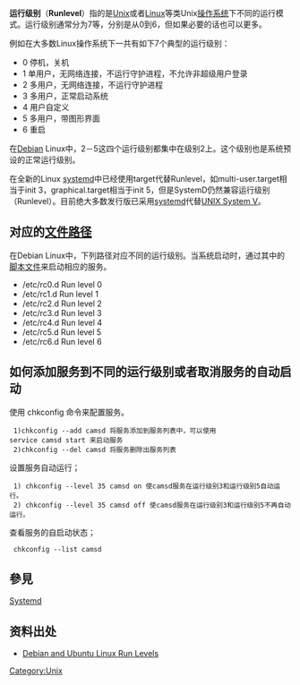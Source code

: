 {{noteTA
|G1=IT
}}
'''运行级别'''（'''Runlevel'''）指的是[[Unix|Unix]]或者[[Linux|Linux]]等类Unix[[操作系统|操作系统]]下不同的运行模式。运行级别通常分为7等，分别是从0到6，但如果必要的话也可以更多。

例如在大多数Linux操作系统下一共有如下7个典型的运行级别：

* 0 停机，关机
* 1 单用户，无网络连接，不运行守护进程，不允许非超级用户登录
* 2 多用户，无网络连接，不运行守护进程
* 3 多用户，正常启动系统
* 4 用户自定义
* 5 多用户，带图形界面
* 6 重启

在[[Debian|Debian]] Linux中，2－5这四个运行级别都集中在级别2上。这个级别也是系统预设的正常运行级别。

在全新的Linux [[systemd|systemd]]中已经使用target代替Runlevel，如multi-user.target相当于init 3，graphical.target相当于init 5，但是SystemD仍然兼容运行级别（Runlevel）。目前绝大多数发行版已采用[[systemd|systemd]]代替[[UNIX_System_V|UNIX System V]]。

== 对应的[[文件|文件]][[路径|路径]] ==

在Debian Linux中，下列路径对应不同的运行级别。当系统启动时，通过其中的[[脚本文件|脚本文件]]来启动相应的服务。

* /etc/rc0.d Run level 0
* /etc/rc1.d Run level 1
* /etc/rc2.d Run level 2
* /etc/rc3.d Run level 3
* /etc/rc4.d Run level 4
* /etc/rc5.d Run level 5
* /etc/rc6.d Run level 6

== 如何添加服务到不同的运行级别或者取消服务的自动启动 ==

使用 chkconfig 命令来配置服务。
  1)chkconfig --add camsd 将服务添加到服务列表中，可以使用service camsd start 来启动服务
  2)chkconfig --del camsd 将服务删除出服务列表
设置服务自动运行；
  1) chkconfig --level 35 camsd on 使camsd服务在运行级别3和运行级别5自动运行。
  2) chkconfig --level 35 camsd off 使camsd服务在运行级别3和运行级别5不再自动运行。
查看服务的自启动状态；
  chkconfig --list camsd

== 參見 ==
[[Systemd|Systemd]]

== 资料出处 ==
* [http://www.debianadmin.com/debian-and-ubuntu-linux-run-levels.html Debian and Ubuntu Linux Run Levels]

[[Category:Unix|Category:Unix]]